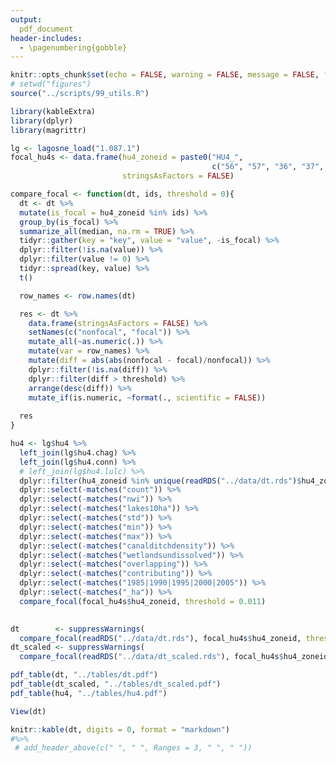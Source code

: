 ```yaml
---
output:
  pdf_document
header-includes: 
  - \pagenumbering{gobble}
---
```


```r
knitr::opts_chunk$set(echo = FALSE, warning = FALSE, message = FALSE, fig.path = "../figures/", fig.width = 5, fig.height = 6)
# setwd("figures")
source("../scripts/99_utils.R")
```

```r
library(kableExtra)
library(dplyr)
library(magrittr)

lg <- lagosne_load("1.087.1")
focal_hu4s <- data.frame(hu4_zoneid = paste0("HU4_", 
                                             c("56", "57", "36", "37", "38")), 
                         stringsAsFactors = FALSE)

compare_focal <- function(dt, ids, threshold = 0){
  dt <- dt %>%
  mutate(is_focal = hu4_zoneid %in% ids) %>% 
  group_by(is_focal) %>%
  summarize_all(median, na.rm = TRUE) %>%
  tidyr::gather(key = "key", value = "value", -is_focal) %>%
  dplyr::filter(!is.na(value)) %>%
  dplyr::filter(value != 0) %>%
  tidyr::spread(key, value) %>%
  t()

  row_names <- row.names(dt)

  res <- dt %>%
    data.frame(stringsAsFactors = FALSE) %>%
    setNames(c("nonfocal", "focal")) %>%
    mutate_all(~as.numeric(.)) %>%
    mutate(var = row_names) %>%
    mutate(diff = abs(abs(nonfocal - focal)/nonfocal)) %>%
    dplyr::filter(!is.na(diff)) %>%
    dplyr::filter(diff > threshold) %>%
    arrange(desc(diff)) %>%
    mutate_if(is.numeric, ~format(., scientific = FALSE)) 
  
  res
}

hu4 <- lg$hu4 %>%
  left_join(lg$hu4.chag) %>%
  left_join(lg$hu4.conn) %>%
  # left_join(lg$hu4.lulc) %>%
  dplyr::filter(hu4_zoneid %in% unique(readRDS("../data/dt.rds")$hu4_zoneid)) %>%
  dplyr::select(-matches("count")) %>%
  dplyr::select(-matches("nwi")) %>%
  dplyr::select(-matches("lakes10ha")) %>%
  dplyr::select(-matches("std")) %>%
  dplyr::select(-matches("min")) %>%
  dplyr::select(-matches("max")) %>%
  dplyr::select(-matches("canalditchdensity")) %>%
  dplyr::select(-matches("wetlandsundissolved")) %>%
  dplyr::select(-matches("overlapping")) %>%
  dplyr::select(-matches("contributing")) %>%
  dplyr::select(-matches("1985|1990|1995|2000|2005")) %>%
  dplyr::select(-matches("_ha")) %>%
  compare_focal(focal_hu4s$hu4_zoneid, threshold = 0.011)
  

dt        <- suppressWarnings(
  compare_focal(readRDS("../data/dt.rds"), focal_hu4s$hu4_zoneid, threshold = 0.28))
dt_scaled <- suppressWarnings(
  compare_focal(readRDS("../data/dt_scaled.rds"), focal_hu4s$hu4_zoneid, threshold = 0.9))

pdf_table(dt, "../tables/dt.pdf")
pdf_table(dt_scaled, "../tables/dt_scaled.pdf")
pdf_table(hu4, "../tables/hu4.pdf")

View(dt)

knitr::kable(dt, digits = 0, format = "markdown") 
#%>%
 # add_header_above(c(" ", " ", Ranges = 3, " ", " "))
```
